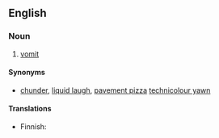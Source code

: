 ==English==

===Noun===
{{en-noun|head=[[multicolour]] [[yawn]]}}

# {{Australia|humorous}} [[vomit]]

====Synonyms====
* [[chunder]], [[liquid laugh]], [[pavement pizza]] [[technicolour yawn]]

====Translations====
{{trans-top|vomit}}
* Finnish: {{t+|fi|oksennus}}
{{trans-mid}}
{{trans-bottom}}